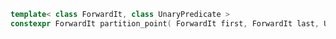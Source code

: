```cpp
template< class ForwardIt, class UnaryPredicate >
constexpr ForwardIt partition_point( ForwardIt first, ForwardIt last, UnaryPredicate p );
```
